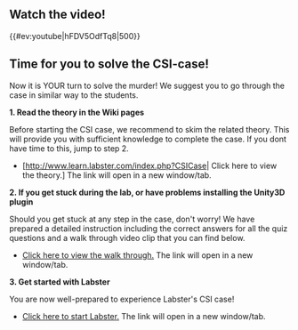 ==Watch the video!==

{{#ev:youtube|hFDV5OdfTq8|500}}

==Time for you to solve the CSI-case!== 

Now it is YOUR turn to solve the murder! We suggest you to go through the case in similar way to the students. 

'''1. Read the theory in the Wiki pages'''

Before starting the CSI case, we recommend to skim the related theory. This will provide you with sufficient knowledge to complete the case. 
If you dont have time to this, jump to step 2.

*[http://www.learn.labster.com/index.php?CSICase| Click here to view the theory.] The link will open in a new window/tab.

'''2. If you get stuck during the lab, or have problems installing the Unity3D plugin'''

Should you get stuck at any step in the case, don't worry! We have prepared a detailed instruction including the correct answers for all the quiz questions and a walk through video clip that you can find below. 

*[http://www.learn.labster.com/index.php/Walk_through Click here to view the walk through.] The link will open in a new window/tab.

'''3. Get started with Labster'''

You are now well-prepared to experience Labster's CSI case!

*[http://www.labster.com/csi/ Click here to start Labster.] The link will open in a new window/tab.